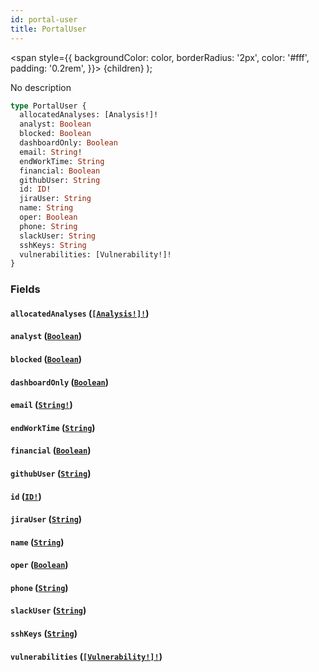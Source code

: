 ```yaml
---
id: portal-user
title: PortalUser
---
```


<span
style={{
      backgroundColor: color,
      borderRadius: '2px',
      color: '#fff',
      padding: '0.2rem',
    }}>
{children}
</span>
);

No description

```graphql
type PortalUser {
  allocatedAnalyses: [Analysis!]!
  analyst: Boolean
  blocked: Boolean
  dashboardOnly: Boolean
  email: String!
  endWorkTime: String
  financial: Boolean
  githubUser: String
  id: ID!
  jiraUser: String
  name: String
  oper: Boolean
  phone: String
  slackUser: String
  sshKeys: String
  vulnerabilities: [Vulnerability!]!
}
```

### Fields

#### `allocatedAnalyses` ([`[Analysis!]!`](/api/objects/analysis))

#### `analyst` ([`Boolean`](/api/scalars/boolean))

#### `blocked` ([`Boolean`](/api/scalars/boolean))

#### `dashboardOnly` ([`Boolean`](/api/scalars/boolean))

#### `email` ([`String!`](/api/scalars/string))

#### `endWorkTime` ([`String`](/api/scalars/string))

#### `financial` ([`Boolean`](/api/scalars/boolean))

#### `githubUser` ([`String`](/api/scalars/string))

#### `id` ([`ID!`](/api/scalars/id))

#### `jiraUser` ([`String`](/api/scalars/string))

#### `name` ([`String`](/api/scalars/string))

#### `oper` ([`Boolean`](/api/scalars/boolean))

#### `phone` ([`String`](/api/scalars/string))

#### `slackUser` ([`String`](/api/scalars/string))

#### `sshKeys` ([`String`](/api/scalars/string))

#### `vulnerabilities` ([`[Vulnerability!]!`](/api/objects/vulnerability))
